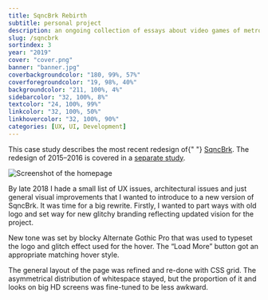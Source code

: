 ```yaml
---
title: SqncBrk Rebirth
subtitle: personal project
description: an ongoing collection of essays about video games of metroidvania genre.
slug: /sqncbrk
sortindex: 3
year: "2019"
cover: "cover.png"
banner: "banner.jpg"
coverbackgroundcolor: "180, 99%, 57%"
coverforegroundcolor: "19, 98%, 40%"
backgroundcolor: "211, 100%, 4%"
sidebarcolor: "32, 100%, 8%"
textcolor: "24, 100%, 99%"
linkcolor: "32, 100%, 50%"
linkhovercolor: "32, 100%, 90%"
categories: [UX, UI, Development]
---
```



<Disclaimer>
  This case study describes the most recent redesign of{" "}
  <a href="https://sqncbrk.com">SqncBrk</a>. The redesign of 2015–2016 is
  covered in a <a href="/sqncbrk-redux">separate study</a>.
</Disclaimer>

![Screenshot of the homepage](./introshot.png)

By late 2018 I hade a small list of UX issues, architectural issues and just general visual improvements that I wanted to introduce to a new version of SqncBrk. It was time for a big rewrite. Firstly, I wanted to part ways with old logo and set way for new glitchy branding reflecting updated vision for the project.

<Newlogo />

New tone was set by blocky Alternate Gothic Pro that was used to typeset the logo and glitch effect used for the hover. The “Load More” button got an appropriate matching hover style.

<Loadmore />

The general layout of the page was refined and re-done with CSS grid. The asymmetrical distribution of whitespace stayed, but the proportion of it and looks on big HD screens was fine-tuned to be less awkward.
